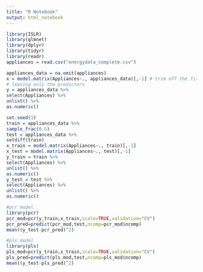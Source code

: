 ```yaml
---
title: "R Notebook"
output: html_notebook
---
```


```r
library(ISLR)
library(glmnet)
library(dplyr)
library(tidyr)
library(readr)
appliances = read.csv("energydata_complete.csv")
```

```r
appliances_data = na.omit(appliances)
x = model.matrix(Appliances~., appliances_data)[,-1] # trim off the first column
# leaving only the predictors
y = appliances_data %>%
select(Appliances) %>%
unlist() %>%
as.numeric()
```

```r
set.seed(1)
train = appliances_data %>%
sample_frac(0.5)
test = appliances_data %>%
setdiff(train)
x_train = model.matrix(Appliances~., train)[,-1]
x_test = model.matrix(Appliances~., test)[,-1]
y_train = train %>%
select(Appliances) %>%
unlist() %>%
as.numeric()
y_test = test %>%
select(Appliances) %>%
unlist() %>%
as.numeric()
```

```r
#pcr model
library(pcr)
pcr_mod=pcr(y_train,x_train,scale=TRUE,validation="CV")
pcr_pred=predict(pcr_mod,test,ncomp=pcr_mod$ncomp)
mean((y_test-pcr_pred)^2)
```

```r
#pls model
library(pls)
pls_mod=pcr(y_train,x_train,scale=TRUE,validation="CV")
pls_pred=predict(pls_mod,test,ncomp=pls_mod$ncomp)
mean((y_test-pls_pred)^2)
```